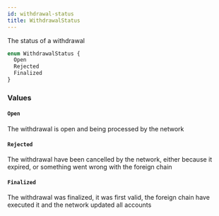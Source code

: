```yaml
---
id: withdrawal-status
title: WithdrawalStatus
---
```



The status of a withdrawal

```graphql
enum WithdrawalStatus {
  Open
  Rejected
  Finalized
}
```


### Values

#### `Open` 

The withdrawal is open and being processed by the network


#### `Rejected` 

The withdrawal have been cancelled by the network, either because it expired, or something went wrong with the foreign chain


#### `Finalized` 

The withdrawal was finalized, it was first valid, the foreign chain have executed it and the network updated all accounts




